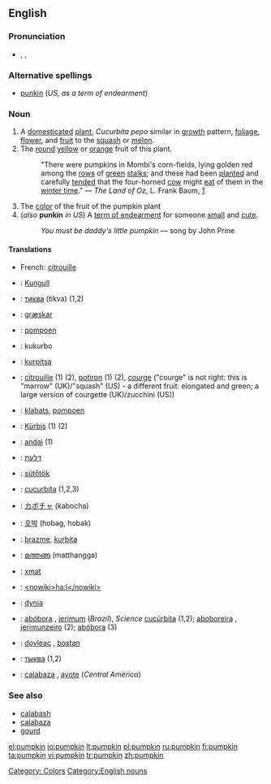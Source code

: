 ==English==
===Pronunciation===
*{{AHD|pŭmpʹkin}}, {{IPA|/ˈpʌmpkɪn/}}, {{SAMPA|/"pVmpkin/}}
{{rfap}}

===Alternative spellings===
*[[punkin]] (''US, as a term of endearment'')

===Noun===
{{en-noun}}

# A [[domesticated]] [[plant]], ''Cucurbita pepo'' similar in [[growth]] pattern, [[foliage]], [[flower]], and [[fruit]] to the [[squash]] or [[melon]].
# The [[round]] [[yellow]] or [[orange]] fruit of this plant.
#:"There were pumpkins in Mombi's corn-fields, lying golden red among the [[row]]s of [[green]] [[stalk]]s; and these had been [[plant|planted]] and carefully [[tend|tended]] that the four-horned [[cow]] might [[eat]] of them in the [[winter time]]." &mdash; ''The Land of Oz'', L. Frank Baum, [http://www.literature.org/authors/baum-l-frank/the-marvelous-land-of-oz/chapter-01.html]
# The [[color]] of the fruit of the pumpkin plant<!-- <nowiki>#</nowiki>FF8127.-->
#(''also'' '''punkin''' ''in US'') A [[term of endearment]] for someone [[small]] and [[cute]].
#:''You must be daddy's little pumpkin'' &mdash; song by John Prine

====Translations====
{{trans-top|plant}}
{{trans-mid}}
{{trans-bottom}}

{{trans-top|fruit of this plant}}
*French: [[citrouille]] {{f}}
{{trans-mid}}
{{trans-bottom}}

{{trans-top|color}}
{{trans-mid}}
{{trans-bottom}}

{{trans-top|term of endearment}}
{{trans-mid}}
{{trans-bottom}}

{{checktrans}}
*{{ttbc|Albanian}}: [[Kungull]]
*{{ttbc|Bulgarian}}: [[тиква]] (tikva) {{f}} (1,2)
*{{ttbc|Danish}}: [[græskar]] {{f}}
*{{ttbc|Dutch}}: [[pompoen]] {{f}}
*{{ttbc|Esperanto}}: kukurbo
*{{ttbc|Finnish}}: [[kurpitsa]]
*{{ttbc|French}}: [[citrouille]] {{f}} (1) (2), [[potiron]] {{m}} (1) (2), [[courge]] {{f}} ("courge" is not right: this is "marrow" (UK)/"squash" (US) - a different fruit: elongated and green; a large version of courgette (UK)/zucchini (US))
*{{ttbc|Frisian}}: [[klabats]], [[pompoen]]
*{{ttbc|German}}: [[Kürbis]] {{m}} (1) (2)
*{{ttbc|Guarani}}: [[andai]] (1)
*{{ttbc|Hebrew}}: [[דלעת]]
*{{ttbc|Hungarian}}: [[sütőtök]]
*{{ttbc|Interlingua}}: [[cucurbita]] (1,2,3)
*{{ttbc|Japanese}}: [[カボチャ]] (kabocha)
*{{ttbc|Korean}}: [[호박]] (hobag, hobak)
*{{ttbc|Lojban}}: [[brazme]], [[kurbita]]
*{{ttbc|Malayalam}}: [[മത്തങ്ങ]] (matthangga)
*{{ttbc|Maricopa}}: [[xmat]]
*{{ttbc|O'odham}}: [[<nowiki>ha:l</nowiki>]]
*{{ttbc|Polish}}: [[dynia]] {{f}}
*{{ttbc|Portuguese}}: [[abóbora]] {{f}}, [[jerimum]] {{m}} (''Brazil''), ''Science'' [[cucúrbita]] {{f}} (1,2); [[aboboreira]] {{f}}, [[jerimunzeiro]] {{m}} (2); [[abóbora]] {{m}} (3)
*{{ttbc|Romanian}}: [[dovleac]] {{m}}, [[bostan]] {{m}}
*{{ttbc|Russian}}: [[тыква]] {{f}} (1,2)
*{{ttbc|Spanish}}: [[calabaza]] {{f}}, [[ayote]] {{m}} (''Central America'')

===See also===
*[[calabash]]
*[[calabaza]]
*[[gourd]]

[[Category: Colors]]
[[Category:English nouns]]

[[el:pumpkin]]
[[io:pumpkin]]
[[lt:pumpkin]]
[[pl:pumpkin]]
[[ru:pumpkin]]
[[fi:pumpkin]]
[[ta:pumpkin]]
[[vi:pumpkin]]
[[tr:pumpkin]]
[[zh:pumpkin]]